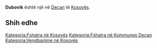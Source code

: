 {{Fshat në 
 | Emri                = Dubovik
 | EmriAlt                = 
 | NAME_SHORT_FORM=      
 | NAME_GENERIC=      
 | NAME_SORT_NAME_RO=      DUBOVIK
 | FULL_NAME_RO = Dubovik
 | FULL_NAME_ND_RO=Dubovik
 | SORT_NAME_RG=DUBOVIK
 | FULL_NAME_RG=Dubovik
 | FULL_NAME_ND_RG=Dubovik
 | SRP_NAME_SHORT_FORM=      
 | SRP_NAME_GENERIC=      
 | SRP_NAME_SORT_NAME_RO=      
 | SRP_FULL_NAME_RO = 
 | SRP_FULL_NAME_ND_RO=
 | SRP_SORT_NAME_RG=
 | SRP_FULL_NAME_RG=
 | SRP_FULL_NAME_ND_RG=
 | Emri (Rasa dhanore) = 
 | Figura              = 
 | Shteti              = Kosovo
 | Komuna              = Deçan
 | Kodi postar         = 
 | Sipërfaqja          = 

 | Popullsia           = 

 | Regj. i popullsisë  = 
 | Dend. e popullsisë  = 
 | Faqja zyrtare       = 
 <!--- Koordinatat ----> 
 | Gjerësia            = 42.573611
 | Gjatësia            = 20.336667
 | Lartësia            = 
}}
'''Dubovik''' është një [[]] në [[Deçan]] të [[Kosovës]].

<!-- == Gjeografia == -->
<!-- == Historia == -->
<!-- == Demografia == -->
== Shih edhe ==
{{Komuna Deçan}}
{{Kosovo-Administrata-Cung}}

[[Kategoria:Fshatra në Kosovës]]
[[Kategoria:Fshatra në Kommunes Deçan]]
[[Kategoria:Vendbanime në Kosovës]]